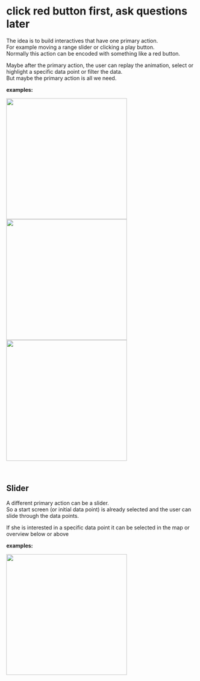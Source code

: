
<Meta title="I Style Guide/3 Interactives" />

# click red button first, ask questions later

The idea is to build interactives that have one primary action.  
For example moving a range slider or clicking a play button.  
Normally this action can be encoded with something like a red button.

Maybe after the primary action, the user can replay the animation, select or highlight a
specific data point or filter the data.  
But maybe the primary action is all we need.

**examples:**

<img src={geburtsorteAbgeordnete} width="320px" />
<img src={scooters} width="320px" />
<img src={parkSpaces} width="320px" />

<p>&nbsp;</p>

## Slider

A different primary action can be a slider.  
So a start screen (or initial data point) is already selected
and the user can slide through the data points.

If she is interested in a specific data point it can be selected
in the map or overview below or above

**examples:**

<img src={co2Emissions} width="320px" />
